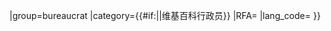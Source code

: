 {{User rights
|image=Wikipedia bureaucrat.svg
|rights=[[Wikipedia:行政员|行政员]]
|where={{#if:{{{1|}}}|{{{1}}}|[[中文维基百科]]}}
|group=bureaucrat
|category={{#if:{{{1|}}}||维基百科行政员}}
|RFA={{{RFA|}}}
|lang_code={{{lang_code|}}}
}}<noinclude>
{{documentation|Template:User rights/doc}}

[[Category:维基媒体用户框模板|{{SUBPAGENAME}}]]
</noinclude>